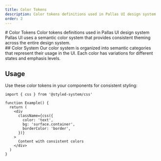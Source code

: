```yaml
---
title: Color Tokens
description: Color tokens definitions used in Pallas UI design system
order: 2
---
```


<ContentContainer>
<Section gap="1">
# Color Tokens
<Paragraph size={'extraLarge'} color={'tertiary'}>Color tokens definitions used in Pallas UI design system</Paragraph>
Pallas UI uses a semantic color system that provides consistent theming across the entire design system.
</Section>


<Section gap="1">
## Color System
Our color system is organized into semantic categories that represent their usage in the UI. Each color has variations for different states and emphasis levels.
</Section>
<ColorPalette />



## Usage

Use these color tokens in your components for consistent styling:

```tsx
import { css } from '@styled-system/css'

function Example() {
  return (
    <div
      className={css({
        color: 'text',
        bg: 'surface.container',
        borderColor: 'border',
      })}
    >
      Content with consistent colors
    </div>
  )
}
```


</ContentContainer>